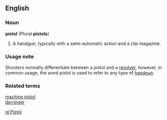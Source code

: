 ==English==
===Noun===
'''pistol''' (Plural '''pistols''')
# A handgun, typically with a semi-automatic action and a clip magazine.
===Usage note===
Shooters normally differentiate between a pistol and a [[revolver]], however, in common usage, the word ''pistol'' is used to refer to any type of [[handgun]].

===Related terms===
[[machine pistol]]<BR>
[[derringer]]

[[pl:Pistol]]